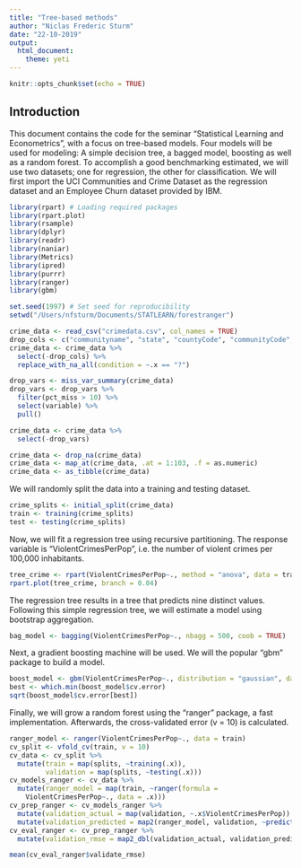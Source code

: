 ```yaml
---
title: "Tree-based methods"
author: "Niclas Frederic Sturm"
date: "22-10-2019"
output:
  html_document:
    theme: yeti
---
```


```r
knitr::opts_chunk$set(echo = TRUE)
```

## Introduction

This document contains the code for the seminar "Statistical Learning and Econometrics", with a focus on tree-based models. Four models will be used for modeling: A simple decision tree, a bagged model, boosting as well as a random forest. To accomplish a good benchmarking estimated, we will use two datasets; one for regression, the other for classification. We will first import the UCI Communities and Crime Dataset as the regression dataset and an Employee Churn dataset provided by IBM. 

```r
library(rpart) # Loading required packages
library(rpart.plot)
library(rsample)
library(dplyr)
library(readr)
library(naniar)
library(Metrics)
library(ipred)
library(purrr)
library(ranger)
library(gbm)

set.seed(1997) # Set seed for reproducibility
setwd("/Users/nfsturm/Documents/STATLEARN/forestranger")

crime_data <- read_csv("crimedata.csv", col_names = TRUE)
drop_cols <- c("communityname", "state", "countyCode", "communityCode", "fold", "murdPerPop", "rapesPerPop", "robbbPerPop", "assaultPerPop", "burglPerPop", "larcPerPop", "autoTheftPerPop", "arsonsPerPop", "nonViolPerPop", "murders", "rapes", "robberies", "assaults", "burglaries", "larcenies", "autoTheft", "arsons")
crime_data <- crime_data %>%
  select(-drop_cols) %>%
  replace_with_na_all(condition = ~.x == "?")

drop_vars <- miss_var_summary(crime_data)
drop_vars <- drop_vars %>%
  filter(pct_miss > 10) %>%
  select(variable) %>%
  pull()

crime_data <- crime_data %>%
  select(-drop_vars)

crime_data <- drop_na(crime_data)
crime_data <- map_at(crime_data, .at = 1:103, .f = as.numeric)
crime_data <- as_tibble(crime_data)
```

We will randomly split the data into a training and testing dataset. 

```r
crime_splits <- initial_split(crime_data)
train <- training(crime_splits)
test <- testing(crime_splits)
```

Now, we will fit a regression tree using recursive partitioning. The response variable is "ViolentCrimesPerPop", i.e. the number of violent crimes per 100,000 inhabitants. 

```r
tree_crime <- rpart(ViolentCrimesPerPop~., method = "anova", data = train)
rpart.plot(tree_crime, branch = 0.04)
```

The regression tree results in a tree that predicts nine distinct values. Following this simple regression tree, we will estimate a model using bootstrap aggregation. 

```r
bag_model <- bagging(ViolentCrimesPerPop~., nbagg = 500, coob = TRUE)
```

Next, a gradient boosting machine will be used. We will the popular "gbm" package to build a model. 

```r
boost_model <- gbm(ViolentCrimesPerPop~., distribution = "gaussian", data = train, n.trees = 2000, shrinkage = 0.1, cv.folds = 10)
best <- which.min(boost_model$cv.error)
sqrt(boost_model$cv.error[best])
```

Finally, we will grow a random forest using the "ranger" package, a fast implementation. Afterwards, the cross-validated error (v = 10) is calculated.

```r

ranger_model <- ranger(ViolentCrimesPerPop~., data = train)
cv_split <- vfold_cv(train, v = 10)
cv_data <- cv_split %>%
  mutate(train = map(splits, ~training(.x)),
         validation = map(splits, ~testing(.x)))
cv_models_ranger <- cv_data %>%
  mutate(ranger_model = map(train, ~ranger(formula = 
    ViolentCrimesPerPop~., data = .x)))
cv_prep_ranger <- cv_models_ranger %>%
  mutate(validation_actual = map(validation, ~.x$ViolentCrimesPerPop)) %>%
  mutate(validation_predicted = map2(ranger_model, validation, ~predict(.x, .y)$predictions)) 
cv_eval_ranger <- cv_prep_ranger %>%
  mutate(validation_rmse = map2_dbl(validation_actual, validation_predicted, ~rmse(actual = .x, predicted =.y)))

mean(cv_eval_ranger$validate_rmse)

```

